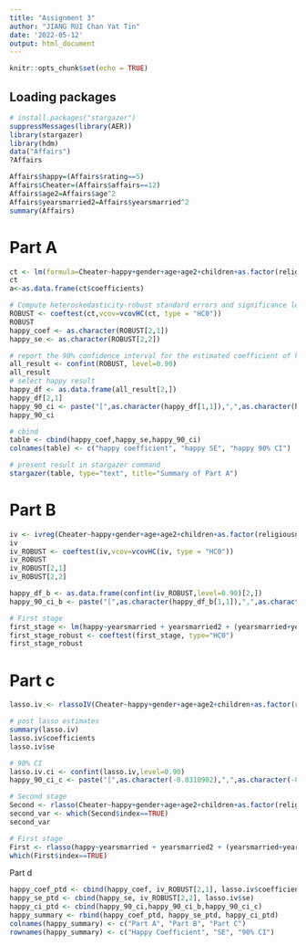 ```yaml
---
title: "Assignment 3"
author: "JIANG RUI Chan Yat Tin"
date: '2022-05-12'
output: html_document
---
```


```r
knitr::opts_chunk$set(echo = TRUE)
```

## Loading packages
```r
# install.packages("stargazer")
suppressMessages(library(AER))
library(stargazer)
library(hdm)
data("Affairs")
?Affairs
```

```r
Affairs$happy=(Affairs$rating==5)
Affairs$Cheater=(Affairs$affairs==12)
Affairs$age2=Affairs$age^2
Affairs$yearsmarried2=Affairs$yearsmarried^2
summary(Affairs)
```

# Part A
```r
ct <- lm(formula=Cheater~happy+gender+age+age2+children+as.factor(religiousness)+education+as.factor(occupation), data=Affairs)
ct
a<-as.data.frame(ct$coefficients)

# Compute heteroskedasticity-robust standard errors and significance levels, where NAME is the name of a regression-type object created by lm() and other similar commands
ROBUST <- coeftest(ct,vcov=vcovHC(ct, type = "HC0"))
ROBUST
happy_coef <- as.character(ROBUST[2,1])
happy_se <- as.character(ROBUST[2,2])

# report the 90% confidence interval for the estimated coefficient of happy, where ROBUST is the name of the object created by the coeftest() command above
all_result <- confint(ROBUST, level=0.90)
all_result
# select happy result 
happy_df <- as.data.frame(all_result[2,])
happy_df[2,1]
happy_90_ci <- paste("[",as.character(happy_df[1,1]),",",as.character(happy_df[2,1]),"]",sep="")
happy_90_ci

# cbind
table <- cbind(happy_coef,happy_se,happy_90_ci)
colnames(table) <- c("happy coefficient", "happy SE", "happy 90% CI")

# present result in stargazer command 
stargazer(table, type="text", title="Summary of Part A")
```


# Part B
```r
iv <- ivreg(Cheater~happy+gender+age+age2+children+as.factor(religiousness)+education+as.factor(occupation) | yearsmarried + yearsmarried2 + (yearsmarried+yearsmarried2)*( gender + age + age2 + children + as.factor(religiousness)+education+as.factor(occupation) ), data=Affairs)
iv
iv_ROBUST <- coeftest(iv,vcov=vcovHC(iv, type = "HC0"))
iv_ROBUST
iv_ROBUST[2,1]
iv_ROBUST[2,2]

happy_df_b <- as.data.frame(confint(iv_ROBUST,level=0.90)[2,])
happy_90_ci_b <- paste("[",as.character(happy_df_b[1,1]),",",as.character(happy_df_b[2,1]),"]",sep="")

# First stage
first_stage <- lm(happy~yearsmarried + yearsmarried2 + (yearsmarried+yearsmarried2)*( gender + age + age2 + children + as.factor(religiousness)+education+as.factor(occupation)) , data=Affairs)
first_stage_robust <- coeftest(first_stage, type="HC0")
first_stage_robust
```

# Part c
```r
lasso.iv <- rlassoIV(Cheater~happy+gender+age+age2+children+as.factor(religiousness)+education+as.factor(occupation) | yearsmarried + yearsmarried2 + (yearsmarried+yearsmarried2)*( gender + age + age2 + children + as.factor(religiousness)+education+as.factor(occupation) ), data=Affairs,select.X=TRUE,select.Z=TRUE)

# post lasso estimates
summary(lasso.iv)
lasso.iv$coefficients
lasso.iv$se

# 90% CI
lasso.iv.ci <- confint(lasso.iv,level=0.90)
happy_90_ci_c <- paste("[",as.character(-0.8310902),",",as.character(-0.1418015),"]",sep="")

# Second stage
Second <- rlasso(Cheater~happy+gender+age+age2+children+as.factor(religiousness)+education+as.factor(occupation),data=Affairs )
second_var <- which(Second$index==TRUE)
second_var

# First stage
First <- rlasso(happy~yearsmarried + yearsmarried2 + (yearsmarried+yearsmarried2)*( gender + age + age2 + children + as.factor(religiousness)+education+as.factor(occupation) ), data=Affairs)
which(First$index==TRUE)
```

Part d
```r
happy_coef_ptd <- cbind(happy_coef, iv_ROBUST[2,1], lasso.iv$coefficients)
happy_se_ptd <- cbind(happy_se, iv_ROBUST[2,2], lasso.iv$se)
happy_ci_ptd <- cbind(happy_90_ci,happy_90_ci_b,happy_90_ci_c) 
happy_summary <- rbind(happy_coef_ptd, happy_se_ptd, happy_ci_ptd)
colnames(happy_summary) <- c("Part A", "Part B", "Part C")
rownames(happy_summary) <- c("Happy Coefficient", "SE", "90% CI")
```


